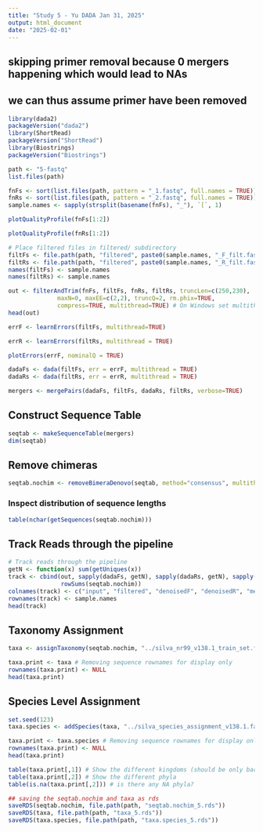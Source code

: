```yaml
---
title: "Study 5 - Yu DADA Jan 31, 2025"
output: html_document
date: "2025-02-01"
---
```


## skipping primer removal because 0 mergers happening which would lead to NAs
## we can thus assume primer have been removed
```r
library(dada2)
packageVersion("dada2")
library(ShortRead)
packageVersion("ShortRead")
library(Biostrings)
packageVersion("Biostrings")
```

```r
path <- "5-fastq"
list.files(path)
```

```r
fnFs <- sort(list.files(path, pattern = "_1.fastq", full.names = TRUE))
fnRs <- sort(list.files(path, pattern = "_2.fastq", full.names = TRUE))
sample.names <- sapply(strsplit(basename(fnFs), "_"), `[`, 1)
```


```r
plotQualityProfile(fnFs[1:2])
```

```r
plotQualityProfile(fnRs[1:2])
```



```r
# Place filtered files in filtered/ subdirectory
filtFs <- file.path(path, "filtered", paste0(sample.names, "_F_filt.fastq.gz"))
filtRs <- file.path(path, "filtered", paste0(sample.names, "_R_filt.fastq.gz"))
names(filtFs) <- sample.names
names(filtRs) <- sample.names
```


```r
out <- filterAndTrim(fnFs, filtFs, fnRs, filtRs, truncLen=c(250,230),
              maxN=0, maxEE=c(2,2), truncQ=2, rm.phix=TRUE,
              compress=TRUE, multithread=TRUE) # On Windows set multithread=FALSE
head(out)
```


```r
errF <- learnErrors(filtFs, multithread=TRUE)
```

```r
errR <- learnErrors(filtRs, multithread = TRUE)
```

```r
plotErrors(errF, nominalQ = TRUE)
```

```r
dadaFs <- dada(filtFs, err = errF, multithread = TRUE)
dadaRs <- dada(filtRs, err = errR, multithread = TRUE)
```

```r
mergers <- mergePairs(dadaFs, filtFs, dadaRs, filtRs, verbose=TRUE)
```
## Construct Sequence Table
```r
seqtab <- makeSequenceTable(mergers)
dim(seqtab)
```
## Remove chimeras
```r
seqtab.nochim <- removeBimeraDenovo(seqtab, method="consensus", multithread=TRUE, verbose=TRUE)
```
### Inspect distribution of sequence lengths
```r
table(nchar(getSequences(seqtab.nochim)))
```
## Track Reads through the pipeline
```r
# Track reads through the pipeline
getN <- function(x) sum(getUniques(x))
track <- cbind(out, sapply(dadaFs, getN), sapply(dadaRs, getN), sapply(mergers, getN),
               rowSums(seqtab.nochim))
colnames(track) <- c("input", "filtered", "denoisedF", "denoisedR", "merged", "nonchim")
rownames(track) <- sample.names
head(track)
```
## Taxonomy Assignment
```r
taxa <- assignTaxonomy(seqtab.nochim, "../silva_nr99_v138.1_train_set.fa.gz", multithread=TRUE)
```

```r
taxa.print <- taxa # Removing sequence rownames for display only
rownames(taxa.print) <- NULL
head(taxa.print)
```

## Species Level Assignment
```r
set.seed(123)
taxa.species <- addSpecies(taxa, "../silva_species_assignment_v138.1.fa.gz")
```

```r
taxa.print <- taxa.species # Removing sequence rownames for display only
rownames(taxa.print) <- NULL
head(taxa.print)
```

```r
table(taxa.print[,1]) # Show the different kingdoms (should be only bacteria)
table(taxa.print[,2]) # Show the different phyla
table(is.na(taxa.print[,2])) # is there any NA phyla?
```

```r
## saving the seqtab.nochim and taxa as rds
saveRDS(seqtab.nochim, file.path(path, "seqtab.nochim_5.rds"))
saveRDS(taxa, file.path(path, "taxa_5.rds"))
saveRDS(taxa.species, file.path(path, "taxa.species_5.rds"))
```


